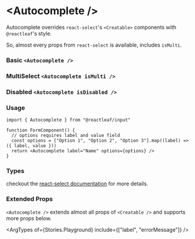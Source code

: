 
<Meta name="Overview" of={Stories} />

# \<Autocomplete />

Autocomplete overrides `react-select`'s `<Creatable>` components with `@reactleaf`'s style.

So, almost every props from `react-select` is available, includes `isMulti`.

### Basic `<Autocomplete />`

<Canvas of={Stories.Basic} />

### MultiSelect `<Autocomplete isMulti />`

<Canvas of={Stories.Multi} />

### Disabled `<Autocomplete isDisabled />`

<Canvas of={Stories.Disabled} />

### Usage

```tsx
import { Autocomplete } from "@reactleaf/input"

function FormComponent() {
  // options requires label and value field
  const options = ["Option 1", "Option 2", "Option 3"].map((label) => ({ label, value }))
  return <Autocomplete label="Name" options={options} />
}
```

### Types

checkout the [react-select documentation](https://react-select.com/props) for more details.

### Extended Props

`<Autocomplete />` extends almost all props of `<Creatable />`
and supports more props below.

<ArgTypes of={Stories.Playground} include={["label", "errorMessage"]} />
